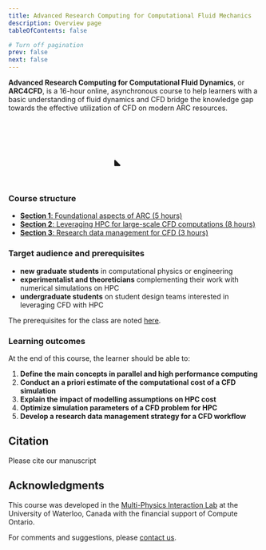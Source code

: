 ```yaml
---
title: Advanced Research Computing for Computational Fluid Mechanics
description: Overview page
tableOfContents: false

# Turn off pagination
prev: false
next: false
---
```



  **Advanced Research Computing for Computational Fluid Dynamics**, or **ARC4CFD**, is a 16-hour online, asynchronous course to help learners with a basic understanding of fluid dynamics and CFD bridge the knowledge gap towards the effective utilization of CFD on modern ARC resources. 
<p align="center">
<svg color='var(--sl-color-text-accent)' overflow='visible' viewbox='30 30 1024 1024' width='25%' height='auto' fill='none' stroke='var(--sl-color-text-accent)' stroke-width='52' opacity='1' stroke-linecap='round' stroke-linejoin='round' font-size='1em'><g><path d="M139.142 283.654C139.142 202.604 204.846 136.9 285.896 136.9L742.14 136.9C823.19 136.9 888.894 202.604 888.894 283.654L888.894 739.898C888.894 820.947 823.19 886.651 742.14 886.651L285.896 886.651C204.846 886.651 139.142 820.947 139.142 739.898L139.142 283.654Z"/><path d="M237.271 700.043C229.787 692.637 217.09 698.069 217.278 708.596L218.64 784.843C218.755 791.292 224.052 796.44 230.502 796.371L305.387 795.569C315.814 795.457 320.93 782.821 313.518 775.487L237.271 700.043Z" fill="currentColor" stroke="none"/><path d="M115.178 382.082L30.7625 382.103"/><path d="M994.98 379.767L910.565 379.788"/><path d="M648.316 113.056L648.541 28.641"/><path d="M646.106 996.981L645.925 912.566"/><path d="M113.435 511.754L29.0199 511.776"/><path d="M993.238 509.439L908.822 509.461"/><path d="M518.649 110.934L518.874 26.5193"/><path d="M516.431 995.484L516.25 911.069"/><path d="M115.178 646.078L30.7625 646.099"/><path d="M994.98 643.763L910.565 643.784"/><path d="M384.321 112.284L384.546 27.8692"/><path d="M382.111 997.481L381.93 913.066"/><path d="M227.041 294.661C227.041 294.661 329.102 298.693 429.094 345.016C529.086 391.338 545.237 440.185 627.009 479.951C708.78 519.717 800.995 510.956 800.995 510.956"/><path d="M227.041 509.439C227.041 509.439 333.509 509.439 412.85 537.621C505.166 570.411 548.113 593.164 645.925 607.993C727.659 620.385 800.995 619.42 800.995 619.42"/></g></svg></p>

### Course structure
- [**Section 1**: Foundational aspects of ARC (5 hours)](https://arc4cfd.github.io/section1/outline/)
- [**Section 2**: Leveraging HPC for large-scale CFD computations (8 hours)](https://arc4cfd.github.io/section2/outline/)
- [**Section 3**: Research data management for CFD (3 hours)](https://arc4cfd.github.io/section3/outline/)

### Target audience and prerequisites
- **new graduate students** in computational physics or engineering
- **experimentalist and theoreticians** complementing their work with numerical simulations on HPC
- **undergraduate students** on student design teams interested in leveraging CFD with HPC

The prerequisites  for the class are noted [here](https://arc4cfd.github.io/prereqs).


### Learning outcomes
At the end of this course, the learner should be able to:
1. **Define the main concepts in parallel and high performance computing** 
2. **Conduct an a priori estimate of the computational cost of a CFD simulation**
3. **Explain the impact of modelling assumptions on HPC cost**
4. **Optimize simulation parameters of a CFD problem for HPC**
5. **Develop a research data management strategy for a CFD workflow**



## Citation
Please cite our manuscript 



## Acknowledgments  
This course was developed in the [Multi-Physics Interaction Lab](https://www.mpilab.ca) at the University of Waterloo, Canada with the financial support of Compute Ontario.


For comments and suggestions, please [contact us](https://arc4cfd.github.io/contact/).